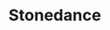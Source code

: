 
# Stonedance

<ProjectDetails
  region="Crownlands"
  house="House Massey"
  type="Castle"
  status="In Progress"
  warp="/warp stonedance"
  projectLead="Rexstop"
  dateStarted="July 17, 2022"
  dateCompleted="Invalid Date"
/>

